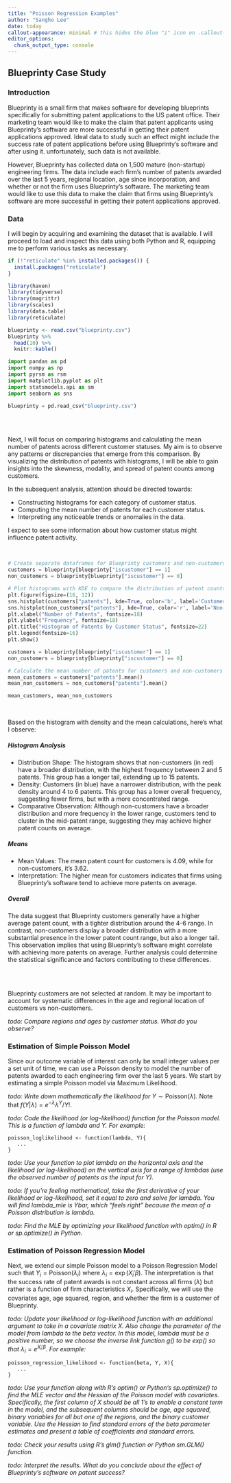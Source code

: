 ```yaml
---
title: "Poisson Regression Examples"
author: "Sangho Lee"
date: today
callout-appearance: minimal # this hides the blue "i" icon on .callout-notes
editor_options: 
  chunk_output_type: console
---
```



## Blueprinty Case Study

### Introduction

Blueprinty is a small firm that makes software for developing blueprints specifically for submitting patent applications to the US patent office. Their marketing team would like to make the claim that patent applicants using Blueprinty's software are more successful in getting their patent applications approved. Ideal data to study such an effect might include the success rate of patent applications before using Blueprinty's software and after using it. unfortunately, such data is not available. 

However, Blueprinty has collected data on 1,500 mature (non-startup) engineering firms. The data include each firm's number of patents awarded over the last 5 years, regional location, age since incorporation, and whether or not the firm uses Blueprinty's software. The marketing team would like to use this data to make the claim that firms using Blueprinty's software are more successful in getting their patent applications approved.


### Data

I will begin by acquiring and examining the dataset that is available. I will proceed to load and inspect this data using both Python and R, equipping me to perform various tasks as necessary.


```r
if (!"reticulate" %in% installed.packages()) {
  install.packages("reticulate")
}

```

```r
library(haven)
library(tidyverse)
library(magrittr)
library(scales)
library(data.table)
library(reticulate)

```



```r
blueprinty <- read.csv("blueprinty.csv")
blueprinty %>% 
  head(10) %>% 
  knitr::kable() 

```

```python
import pandas as pd
import numpy as np
import pyrsm as rsm
import matplotlib.pyplot as plt
import statsmodels.api as sm
import seaborn as sns

```

```python
blueprinty = pd.read_csv("blueprinty.csv")

```



<br><br>

Next, I will focus on comparing histograms and calculating the mean number of patents across different customer statuses. My aim is to observe any patterns or discrepancies that emerge from this comparison. By visualizing the distribution of patents with histograms, I will be able to gain insights into the skewness, modality, and spread of patent counts among customers.

In the subsequent analysis, attention should be directed towards:

- Constructing histograms for each category of customer status.
- Computing the mean number of patents for each customer status.
- Interpreting any noticeable trends or anomalies in the data.

I expect to see some information about how customer status might influence patent activity.

<br> 

```python
# Create separate dataframes for Blueprinty customers and non-customers
customers = blueprinty[blueprinty["iscustomer"] == 1]
non_customers = blueprinty[blueprinty["iscustomer"] == 0]

# Plot histograms with KDE to compare the distribution of patent counts
plt.figure(figsize=(16, 12))
sns.histplot(customers["patents"], kde=True, color='b', label='Customers', alpha=0.5)
sns.histplot(non_customers["patents"], kde=True, color='r', label='Non-customers', alpha=0.5)
plt.xlabel("Number of Patents", fontsize=18)
plt.ylabel("Frequency", fontsize=18)
plt.title("Histogram of Patents by Customer Status", fontsize=22)
plt.legend(fontsize=16)
plt.show()

```



```python
customers = blueprinty[blueprinty["iscustomer"] == 1]
non_customers = blueprinty[blueprinty["iscustomer"] == 0]

# Calculate the mean number of patents for customers and non-customers
mean_customers = customers["patents"].mean()
mean_non_customers = non_customers["patents"].mean()

mean_customers, mean_non_customers  

```


<br>

Based on the histogram with density and the mean calculations, here's what I observe:

##### Histogram Analysis
- Distribution Shape: The histogram shows that non-customers (in red) have a broader distribution, with the highest frequency between 2 and 5 patents. This group has a longer tail, extending up to 15 patents.
- Density: Customers (in blue) have a narrower distribution, with the peak density around 4 to 6 patents. This group has a lower overall frequency, suggesting fewer firms, but with a more concentrated range.
- Comparative Observation: Although non-customers have a broader distribution and more frequency in the lower range, customers tend to cluster in the mid-patent range, suggesting they may achieve higher patent counts on average.

##### Means
- Mean Values: The mean patent count for customers is 4.09, while for non-customers, it's 3.62.
- Interpretation: The higher mean for customers indicates that firms using Blueprinty's software tend to achieve more patents on average.

##### Overall
The data suggest that Blueprinty customers generally have a higher average patent count, with a tighter distribution around the 4-6 range. In contrast, non-customers display a broader distribution with a more substantial presence in the lower patent count range, but also a longer tail. This observation implies that using Blueprinty's software might correlate with achieving more patents on average. Further analysis could determine the statistical significance and factors contributing to these differences.



<br><br>

Blueprinty customers are not selected at random. It may be important to account for systematic differences in the age and regional location of customers vs non-customers.

_todo: Compare regions and ages by customer status. What do you observe?_


### Estimation of Simple Poisson Model

Since our outcome variable of interest can only be small integer values per a set unit of time, we can use a Poisson density to model the number of patents awarded to each engineering firm over the last 5 years. We start by estimating a simple Poisson model via Maximum Likelihood.

_todo: Write down mathematically the likelihood for_ $Y \sim \text{Poisson}(\lambda)$. Note that $f(Y|\lambda) = e^{-\lambda}\lambda^Y/Y!$.

_todo: Code the likelihood (or log-likelihood) function for the Poisson model. This is a function of lambda and Y. For example:_

```
poisson_loglikelihood <- function(lambda, Y){
   ...
}
```

_todo: Use your function to plot lambda on the horizontal axis and the likelihood (or log-likelihood) on the vertical axis for a range of lambdas (use the observed number of patents as the input for Y)._

_todo: If you're feeling mathematical, take the first derivative of your likelihood or log-likelihood, set it equal to zero and solve for lambda. You will find lambda_mle is Ybar, which "feels right" because the mean of a Poisson distribution is lambda._

_todo: Find the MLE by optimizing your likelihood function with optim() in R or sp.optimize() in Python._


### Estimation of Poisson Regression Model

Next, we extend our simple Poisson model to a Poisson Regression Model such that $Y_i = \text{Poisson}(\lambda_i)$ where $\lambda_i = \exp(X_i'\beta)$. The interpretation is that the success rate of patent awards is not constant across all firms ($\lambda$) but rather is a function of firm characteristics $X_i$. Specifically, we will use the covariates age, age squared, region, and whether the firm is a customer of Blueprinty.

_todo: Update your likelihood or log-likelihood function with an additional argument to take in a covariate matrix X. Also change the parameter of the model from lambda to the beta vector. In this model, lambda must be a positive number, so we choose the inverse link function g() to be exp() so that_ $\lambda_i = e^{X_i'\beta}$. _For example:_

```
poisson_regression_likelihood <- function(beta, Y, X){
   ...
}
```

_todo: Use your function along with R's optim() or Python's sp.optimize() to find the MLE vector and the Hessian of the Poisson model with covariates. Specifically, the first column of X should be all 1's to enable a constant term in the model, and the subsequent columns should be age, age squared, binary variables for all but one of the regions, and the binary customer variable. Use the Hessian to find standard errors of the beta parameter estimates and present a table of coefficients and standard errors._

_todo: Check your results using R's glm() function or Python sm.GLM() function._

_todo: Interpret the results. What do you conclude about the effect of Blueprinty's software on patent success?_









